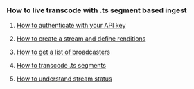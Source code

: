
<DocsLayout>

### How to live transcode with .ts segment based ingest

1. [How to authenticate with your API key](/docs/segment-based-ingest/authentication)

2. [How to create a stream and define renditions](/docs/segment-based-ingest/create-a-stream-and-define-renditions)

3. [How to get a list of broadcasters](/docs/segment-based-ingest/get-a-list-of-broadcasters)

4. [How to transcode .ts segments](/docs/segment-based-ingest/transcode-ts-segments)

5. [How to understand stream status](docs/stream-status)

</DocsLayout>